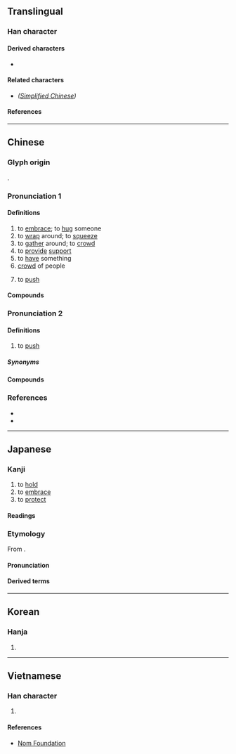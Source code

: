 {{also|拥}}
{{character info/new}}
==Translingual==

===Han character===
{{Han char|rn=64|rad=手|as=13|sn=16|four=50014|canj=QYVG|ids=⿰扌雍}}

====Derived characters====
* {{l|mul|[[𡃵]]}}

====Related characters====
* {{l|mul|[[拥]]}} ''([[Simplified Chinese]])''

====References====
{{Han ref|kx=0457.260|dkj=12781|dj=0806.090|hdz=31972.010|uh=64C1}}

----

==Chinese==

===Glyph origin===
{{Han etym}}
{{Han compound|手|雍|ls=psc|c1=s|c2=p|t1=hand}}.

===Pronunciation 1===
{{zh-forms|s=拥|alt=𢹬,𢹭,𢺠,𢶜,㨣}}
{{zh-pron
|m=擁
|c=jung2
|h=pfs=yúng
|md=é̤ṳng/ṳ̆ng
|md_note=é̤ṳng - colloquial; ṳ̆ng - literary
|mn=ml:iong/xm,tw:ióng/ml:iòng
|mc=y
|oc=y
|cat=v,n
}}

====Definitions====
{{zh-hanzi}}

# to [[embrace]]; to [[hug]] someone
# to [[wrap]] around; to [[squeeze]]
# to [[gather]] around; to [[crowd]]
# to [[provide]] [[support]]
# to [[have]] something
# [[crowd]] of people
# {{lb|zh|dialectal Mandarin}} to [[push]]

====Compounds====
{{zh-der|一擁而進|分符擁節|後擁前推|剪莽擁篲|前推後擁|坐擁書城|左擁右抱|後擁前遮|後擁前驅|一擁而上|後擁前呼|前呼後擁|前遮後擁|坐擁百城|擁護|擁戴|擁篲|擁書|擁彗迎門|擁旄|珠圍翠擁|擁彗先驅|擁立|擁兵|持衡擁璇|擁擠|擁抱|相擁而泣|擁兵自固|擁鼻|擁腫|擁有|擁鼻吟|擁篲清道|擁入|擁霧翻波|擁塞|擁兵玩寇|簇擁|蜂擁|蜂擁而上|蜂擁而至|擁政愛民|擁軍優屬|擁堵|擁簇|擁躉}}

===Pronunciation 2===
{{zh-forms|s=拥|alt=㧬,𢫨,𢶜}}
{{zh-pron
|c=ung2
|c-t=uung2
|cat=v
}}

====Definitions====
{{zh-hanzi}}

# {{lb|zh|Cantonese}} to [[push]]
#: {{zh-x|擁{ung2} 車仔|to '''push''' a cart|C}}

=====Synonyms=====
{{zh-dial|推}}

====Compounds====
{{zh-der|擁火|擁開|神推鬼擁}}

===References===
* {{R:twedu|A01677}}
* {{R:yue:Hanzi}}

----

==Japanese==

===Kanji===
{{ja-kanji|grade=c|rs=手13}}

# to [[hold]]
# to [[embrace]]
# to [[protect]]

====Readings====
{{ja-readings
|on=よう
|kun=いだ-く,だ-く,まも-る
}}

===Etymology===
{{ja-kanjitab|よう|yomi=on}}

From {{bor|ja|ltc|sort=よう|-}} {{ltc-l|擁}}.

====Pronunciation====
{{ja-pron|yomi=o|よう}}

====Derived terms====
{{der2|ja
|{{ja-r|擁護|ようご}}: to [[protect]]; to [[advocate]]; to [[support]]
|{{ja-r|擁する|ようする}}: to [[have]]; to [[possess]]
|{{ja-r|擁壁|ようへき}}: [[retaining wall]]
|{{ja-r|擁立|ようりつ}}: to [[field#verb|field]]; to [[recruit]] a [[candidate]]
|{{ja-r|抱擁|ほうよう}}: to [[embrace]]; to [[hug]]
}}

----

==Korean==

===Hanja===
{{ko-hanja|hangeul=[[옹]]|mr=ong|y=ong}}

# {{defn|lang=ko|sort=手13}}

----

==Vietnamese==

===Han character===
{{vi-hantu|rs=手13|[[ủng]]}}

# {{defn|lang=vi|sort=手13}}

====References====
* [http://nomfoundation.org/common/nom_details.php?codepoint=64C1 Nom Foundation]